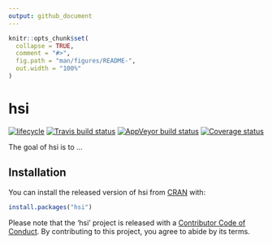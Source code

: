 ```yaml
---
output: github_document
---
```


<!-- README.md is generated from README.Rmd. Please edit that file -->

```r
knitr::opts_chunk$set(
  collapse = TRUE,
  comment = "#>",
  fig.path = "man/figures/README-",
  out.width = "100%"
)
```
# hsi

[![lifecycle](https://img.shields.io/badge/lifecycle-experimental-orange.svg)](https://www.tidyverse.org/lifecycle/#experimental)
[![Travis build status](https://travis-ci.org/poissonconsulting/hsi.svg?branch=master)](https://travis-ci.org/poissonconsulting/hsi)
[![AppVeyor build status](https://ci.appveyor.com/api/projects/status/github/poissonconsulting/hsi?branch=master&svg=true)](https://ci.appveyor.com/project/poissonconsulting/hsi)
[![Coverage status](https://codecov.io/gh/poissonconsulting/hsi/branch/master/graph/badge.svg)](https://codecov.io/github/poissonconsulting/hsi?branch=master)

The goal of hsi is to ...

## Installation

You can install the released version of hsi from [CRAN](https://CRAN.R-project.org) with:

``` r
install.packages("hsi")
```

Please note that the 'hsi' project is released with a [Contributor Code of Conduct](CODE_OF_CONDUCT.md). By contributing to this project, you agree to abide by its terms.
